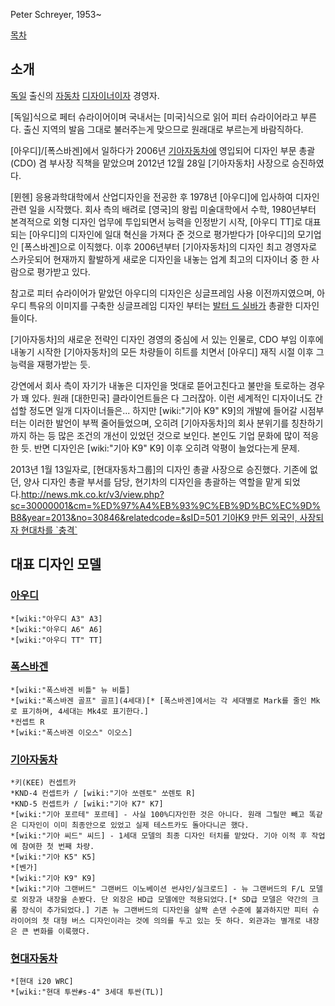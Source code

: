 Peter Schreyer, 1953~

[[목차]]
== 소개 ==
[[독일]] 출신의 [[자동차]] [[디자이너]]이자 경영자.

[독일]식으로 페터 슈라이어이며 국내서는 [미국]식으로 읽어 피터 슈라이어라고 부른다. 출신 지역의 발음 그대로 불러주는게 맞으므로 원래대로 부르는게 바람직하다.

[아우디]/[폭스바겐]에서 일하다가 2006년 [[기아자동차]]에 영입되어 디자인 부문 총괄(CDO) 겸 부사장 직책을 맡았으며 2012년 12월 28일 [기아자동차] 사장으로 승진하였다.

[뮌헨] 응용과학대학에서 산업디자인을 전공한 후 1978년 [아우디]에 입사하여 디자인 관련 일을 시작했다. 회사 측의 배려로 [영국]의 왕립 미술대학에서 수학, 1980년부터 본격적으로 외형 디자인 업무에 투입되면서 능력을 인정받기 시작, [아우디 TT]로 대표되는 [아우디]의 디자인에 일대 혁신을 가져다 준 것으로 평가받다가 [아우디]의 모기업인 [폭스바겐]으로 이직했다. 이후 2006년부터 [기아자동차]의 디자인 최고 경영자로 스카웃되어 현재까지 활발하게 새로운 디자인을 내놓는 업계 최고의 디자이너 중 한 사람으로 평가받고 있다.

참고로 피터 슈라이어가 맡았던 아우디의 디자인은 싱글프레임 사용 이전까지였으며, 아우디 특유의 이미지를 구축한 싱글프레임 디자인 부터는 [[발터 드 실바]]가 총괄한 디자인들이다.

[기아자동차]의 새로운 전략인 디자인 경영의 중심에 서 있는 인물로, CDO 부임 이후에 내놓기 시작한 [기아자동차]의 모든 차량들이 히트를 치면서 [아우디] 재직 시절 이후 그 능력을 재평가받는 듯.

강연에서 회사 측이 자기가 내놓은 디자인을 멋대로 뜯어고친다고 불만을 토로하는 경우가 꽤 있다. 원래 [대한민국] 클라이언트들은 다 그러잖아. 이런 세계적인 디자이너도 간섭할 정도면 일개 디자이너들은... 하지만 [wiki:"기아 K9" K9]의 개발에 들어갈 시점부터는 이러한 발언이 부쩍 줄어들었으며, 오히려 [기아자동차]의 회사 분위기를 칭찬하기까지 하는 등 많은 조건의 개선이 있었던 것으로 보인다. 본인도 기업 문화에 많이 적응한 듯. 반면 디자인은 [wiki:"기아 K9" K9] 이후 오히려 악평이 늘었다는게 문제. 

2013년 1월 13일자로, [현대자동차그룹]의 디자인 총괄 사장으로 승진했다. 기존에 없던, 양사 디자인 총괄 부서를 담당, 현기차의 디자인을 총괄하는 역할을 맡게 되었다.[[http://news.mk.co.kr/v3/view.php?sc=30000001&cm=%ED%97%A4%EB%93%9C%EB%9D%BC%EC%9D%B8&year=2013&no=30846&relatedcode=&sID=501 기아K9 만든 외국인, 사장되자 현대차를 `충격`]]

== 대표 디자인 모델 ==
=== [[아우디]] ===
 *[wiki:"아우디 A3" A3]
 *[wiki:"아우디 A6" A6]
 *[wiki:"아우디 TT" TT]

=== [[폭스바겐]] ===
 *[wiki:"폭스바겐 비틀" 뉴 비틀]
 *[wiki:"폭스바겐 골프" 골프](4세대)[* [폭스바겐]에서는 각 세대별로 Mark를 줄인 Mk로 표기하며, 4세대는 Mk4로 표기한다.]
 *컨셉트 R
 *[wiki:"폭스바겐 이오스" 이오스]
 
=== [[기아자동차]] ===
 *키(KEE) 컨셉트카
 *KND-4 컨셉트카 / [wiki:"기아 쏘렌토" 쏘렌토 R]
 *KND-5 컨셉트카 / [wiki:"기아 K7" K7]
 *[wiki:"기아 포르테" 포르테] - 사실 100%디자인한 것은 아니다. 원래 그릴만 빼고 똑같은 디자인이 이미 최종안으로 있었고 실제 테스트카도 돌아다니곤 했다. 
 *[wiki:"기아 씨드" 씨드] - 1세대 모델의 최종 디자인 터치를 맡았다. 기아 이적 후 작업에 참여한 첫 번째 차량.
 *[wiki:"기아 K5" K5]
 *[벤가]
 *[wiki:"기아 K9" K9]
 *[wiki:"기아 그랜버드" 그랜버드 이노베이션 썬샤인/실크로드] - 뉴 그랜버드의 F/L 모델로 외장과 내장을 손봤다. 단 외장은 HD급 모델에만 적용되었다.[* SD급 모델은 약간의 크롬 장식이 추가되었다.] 기존 뉴 그랜버드의 디자인을 살짝 손댄 수준에 불과하지만 피터 슈라이어의 첫 대형 버스 디자인이라는 것에 의의를 두고 있는 듯 하다. 외관과는 별개로 내장은 큰 변화를 이룩했다.

=== [[현대자동차]] ===
 *[현대 i20 WRC]
 *[wiki:"현대 투싼#s-4" 3세대 투싼(TL)]

